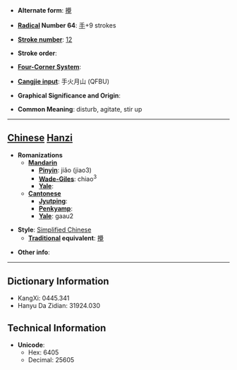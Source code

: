 * '''Alternate form''': [[攪]]

* '''[[Wiktionary:Chinese radical index| Radical]] Number 64''': [[Wiktionary:Chinese radical index 手|手]]+9 strokes

* '''[[Wiktionary:Chinese total strokes index|Stroke number]]''': [[Wiktionary:Chinese total strokes index 12|12]]

* '''Stroke order''': 

* '''[[Wiktionary:Chinese four corner index|Four-Corner System]]''': 

* '''[[Wiktionary:Chinese Cangjie index|Cangjie input]]''': 手火月山 (QFBU)

* '''Graphical Significance and Origin''': 

* '''Common Meaning''': disturb, agitate, stir up

----

== [[Chinese]] [[Hanzi]] ==

* '''Romanizations'''
** '''[[Mandarin]]'''
*** '''[[Pinyin]]''': jiǎo (jiao3)
*** '''[[Wade-Giles]]''': chiao<sup>3</sup>
*** '''[[Yale]]''': 
** '''[[Cantonese]]'''
*** '''[[Jyutping]]''':
*** '''[[Penkyamp]]''': 
*** '''[[Yale]]''': gaau2

* '''Style''': [[Simplified Chinese]] 
** '''[[Traditional Chinese|Traditional]] equivalent''': [[攪]]

* '''Other info''': 

----

== Dictionary Information ==

* KangXi: 0445.341
* Hanyu Da Zidian: 31924.030

== Technical Information ==

* '''Unicode''':
** Hex: 6405
** Decimal: 25605